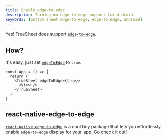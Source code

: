 ```yaml
---
title: Enable edge-to-edge
description: Turning on edge-to-edge support for Android.
keywords: [bottom sheet edge-to-edge, edge-to-edge, android]
---
```


Yes! TrueSheet does support [`edge-to-edge`](https://developer.android.com/develop/ui/views/layout/edge-to-edge).

## How?

It's easy, just set [`edgeToEdge`](/reference/props#edgetoedge) to `true`.

```tsx {3}
const App = () => {
  return (
    <TrueSheet edgeToEdge={true}>
      <View />
    </TrueSheet>
  )
}
```

## react-native-edge-to-edge

[`react-native-edge-to-edge`](https://github.com/zoontek/react-native-edge-to-edge) is a cool tiny package that lets you effortlessly enable `edge-to-edge` display for your app. Go check it out!

